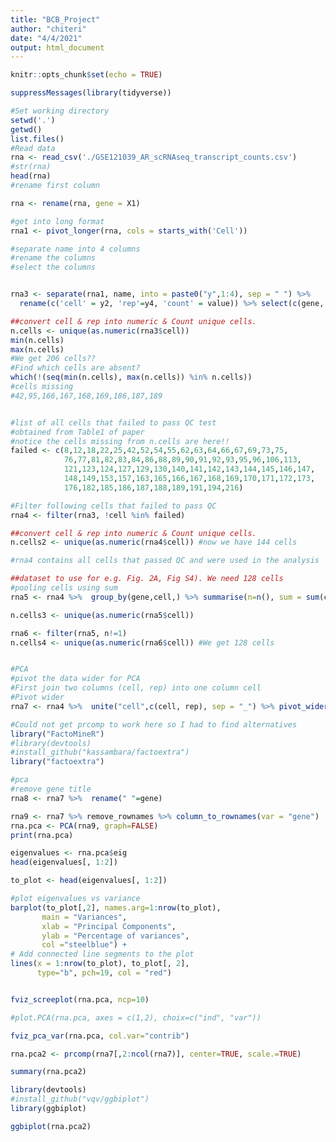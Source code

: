 ```yaml
---
title: "BCB_Project"
author: "chiteri"
date: "4/4/2021"
output: html_document
---
```


```r
knitr::opts_chunk$set(echo = TRUE)
```

```r
suppressMessages(library(tidyverse))
```

```r
#Set working directory
setwd('.')
getwd()
list.files()
#Read data
rna <- read_csv('./GSE121039_AR_scRNAseq_transcript_counts.csv')
#str(rna)
head(rna)
#rename first column

rna <- rename(rna, gene = X1)

#get into long format
rna1 <- pivot_longer(rna, cols = starts_with('Cell'))

#separate name into 4 columns
#rename the columns
#select the columns


rna3 <- separate(rna1, name, into = paste0("y",1:4), sep = " ") %>% 
  rename(c('cell' = y2, 'rep'=y4, 'count' = value)) %>% select(c(gene, cell, rep, count))

##convert cell & rep into numeric & Count unique cells.
n.cells <- unique(as.numeric(rna3$cell))
min(n.cells)
max(n.cells)
#We get 206 cells??
#Find which cells are absent?
which(!(seq(min(n.cells), max(n.cells)) %in% n.cells))
#cells missing
#42,95,166,167,168,169,186,187,189


#list of all cells that failed to pass QC test
#obtained from Table1 of paper
#notice the cells missing from n.cells are here!!
failed <- c(8,12,18,22,25,42,52,54,55,62,63,64,66,67,69,73,75,
            76,77,81,82,83,84,86,88,89,90,91,92,93,95,96,106,113,
            121,123,124,127,129,130,140,141,142,143,144,145,146,147,
            148,149,153,157,163,165,166,167,168,169,170,171,172,173,
            176,182,185,186,187,188,189,191,194,216)

#Filter following cells that failed to pass QC
rna4 <- filter(rna3, !cell %in% failed)

##convert cell & rep into numeric & Count unique cells.
n.cells2 <- unique(as.numeric(rna4$cell)) #now we have 144 cells

#rna4 contains all cells that passed QC and were used in the analysis

##dataset to use for e.g. Fig. 2A, Fig S4). We need 128 cells
#pooling cells using sum
rna5 <- rna4 %>%  group_by(gene,cell,) %>% summarise(n=n(), sum = sum(count))

n.cells3 <- unique(as.numeric(rna5$cell))

rna6 <- filter(rna5, n!=1)
n.cells4 <- unique(as.numeric(rna6$cell)) #We get 128 cells


#PCA
#pivot the data wider for PCA
#First join two columns (cell, rep) into one column cell
#Pivot wider
rna7 <- rna4 %>%  unite("cell",c(cell, rep), sep = "_") %>% pivot_wider(names_from = cell, values_from = count, names_prefix='cell')

#Could not get prcomp to work here so I had to find alternatives
library("FactoMineR")
#library(devtools)
#install_github("kassambara/factoextra")
library("factoextra")

#pca
#remove gene title
rna8 <- rna7 %>%  rename(" "=gene)

rna9 <- rna7 %>% remove_rownames %>% column_to_rownames(var = "gene")
rna.pca <- PCA(rna9, graph=FALSE)
print(rna.pca)

eigenvalues <- rna.pca$eig
head(eigenvalues[, 1:2])

to_plot <- head(eigenvalues[, 1:2])

#plot eigenvalues vs variance
barplot(to_plot[,2], names.arg=1:nrow(to_plot), 
       main = "Variances",
       xlab = "Principal Components",
       ylab = "Percentage of variances",
       col ="steelblue") +
# Add connected line segments to the plot
lines(x = 1:nrow(to_plot), to_plot[, 2], 
      type="b", pch=19, col = "red")


fviz_screeplot(rna.pca, ncp=10)
```
```r

#plot.PCA(rna.pca, axes = c(1,2), choix=c("ind", "var"))

fviz_pca_var(rna.pca, col.var="contrib")
```

```r
rna.pca2 <- prcomp(rna7[,2:ncol(rna7)], center=TRUE, scale.=TRUE)

summary(rna.pca2)
```
```r
library(devtools)
#install_github("vqv/ggbiplot")
library(ggbiplot)

ggbiplot(rna.pca2)
```

